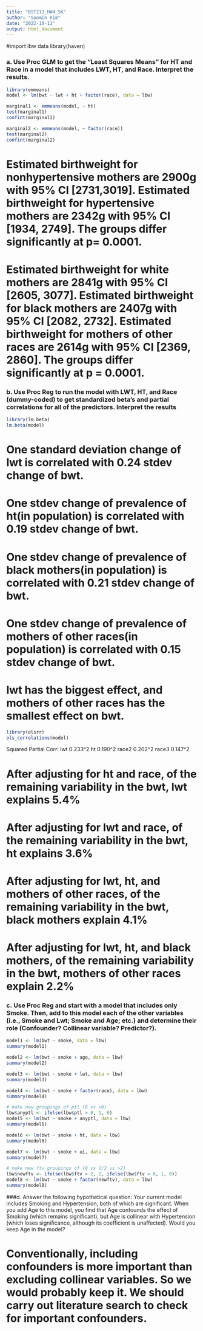 ```yaml
---
title: "BST213_HW4_SK"
author: "Soomin Kim"
date: "2022-10-11"
output: html_document
---
```


#import lbw data
library(haven)

### a. Use Proc GLM to get the “Least Squares Means” for HT and Race in a model that includes LWT, HT, and Race.  Interpret the results.

```r
library(emmeans)
model <- lm(bwt ~ lwt + ht + factor(race), data = lbw)

marginal1 <- emmeans(model, ~ ht)
test(marginal1)
confint(marginal1)
```


```r
marginal2 <- emmeans(model, ~ factor(race))
test(marginal2)
confint(marginal2)
```

# Estimated birthweight for nonhypertensive mothers are 2900g with 95% CI [2731,3019]. Estimated birthweight for hypertensive mothers are 2342g with 95% CI [1934, 2749]. The groups differ significantly at p= 0.0001.

# Estimated birthweight for white mothers are 2841g with 95% CI [2605, 3077]. Estimated birthweight for black mothers are 2407g with 95% CI [2082, 2732]. Estimated birthweight for mothers of other races are 2614g with 95% CI [2369, 2860]. The groups differ significantly at p = 0.0001.

### b. Use Proc Reg to run the model with LWT, HT, and Race (dummy-coded) to get standardized beta’s and partial correlations for all of the predictors.  Interpret the results

```r
library(lm.beta)
lm.beta(model)
```
# One standard deviation change of lwt is correlated with 0.24 stdev change of bwt.
# One stdev change of prevalence of ht(in population) is correlated with 0.19 stdev change of bwt.
# One stdev change of prevalence of black mothers(in population) is correlated with 0.21 stdev change of bwt.
# One stdev change of prevalence of mothers of other races(in population) is correlated with 0.15 stdev change of bwt.
# lwt has the biggest effect, and mothers of other races has the smallest effect on bwt.


```r
library(olsrr)
ols_correlations(model)
```

Squared Partial Corr:
lwt 0.233^2
ht 0.190^2
race2 0.202^2
race3 0.147^2

# After adjusting for ht and race, of the remaining variability in the bwt, lwt explains 5.4%
# After adjusting for lwt and race, of the remaining variability in the bwt, ht explains 3.6%
# After adjusting for lwt, ht, and mothers of other races, of the remaining variability in the bwt, black mothers explain 4.1%
# After adjusting for lwt, ht, and black mothers, of the remaining variability in the bwt, mothers of other races explain 2.2%

### c. Use Proc Reg and start with a model that includes only Smoke.  Then, add to this model each of the other variables (i.e., Smoke and Lwt;  Smoke and Age; etc.) and determine their role (Confounder? Collinear variable?  Predictor?).

```r
model1 <- lm(bwt ~ smoke, data = lbw)
summary(model1)
```

```r
model2 <- lm(bwt ~ smoke + age, data = lbw)
summary(model2)
```

```r
model3 <- lm(bwt ~ smoke + lwt, data = lbw)
summary(model3)
```

```r
model4 <- lm(bwt ~ smoke + factor(race), data = lbw)
summary(model4)
```

```r
# make new groupings of ptl (0 vs >0)
lbw$anyptl <- ifelse(lbw$ptl > 0, 1, 0)
model5 <- lm(bwt ~ smoke + anyptl, data = lbw)
summary(model5)
```

```r
model6 <- lm(bwt ~ smoke + ht, data = lbw)
summary(model6)
```

```r
model7 <- lm(bwt ~ smoke + ui, data = lbw)
summary(model7)
```

```r
# make new ftv groupings of (0 vs 1/2 vs >2)
lbw$newftv <- ifelse(lbw$ftv > 2, 2, ifelse(lbw$ftv > 0, 1, 0))
model8 <- lm(bwt ~ smoke + factor(newftv), data = lbw)
summary(model8)
```

###d. Answer the following hypothetical question:  Your current model includes Smoking and Hypertension, both of which are significant.  When you add Age to this model, you find that Age confounds the effect of Smoking (which remains significant), but Age is collinear with Hypertension (which loses significance, although its coefficient is unaffected).  Would you keep Age in the model?

# Conventionally, including confounders is more important than excluding collinear variables. So we would probably keep it. We should carry out literature search to check for important confounders.